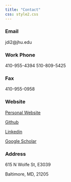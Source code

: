 ```yaml
---
title: "Contact"
css: style2.css
---
```


### Email
 jdi2@jhu.edu

### Work Phone
 410-955-4394
 510-809-5425
 
### Fax
 410-955-0958

 
### Website
 [Personal Website](http://junruidi.github.io)
 
 [Github](https://github.com/junruidi)
 
 [Linkedin](https://www.linkedin.com/in/junruidi) 
 
 [Google Scholar](https://scholar.google.com/citations?user=9YSnIL4AAAAJ&hl=en)

### Address
 615 N Wolfe St, E3039
 
 Baltimore, MD, 21205
